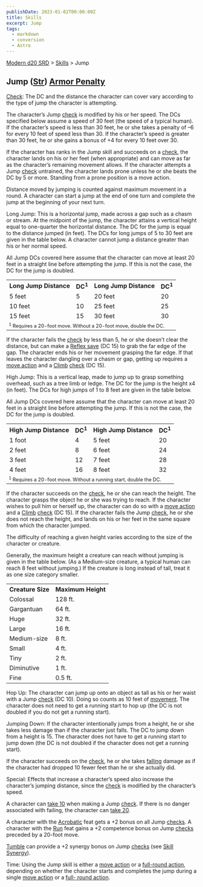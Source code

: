 ```yaml
---
publishDate: 2023-01-02T00:00:00Z
title: Skills
excerpt: Jump
tags:
  - markdown
  - conversion
  - Astro
---
```


[Modern d20 SRD](/#modernD20) > [Skills](modern-d20-srd-skills-index) > Jump

## Jump ([Str](modern-d20-srd-basics-ability-scores)) [Armor Penalty](modern-d20-srd-equipment-armor-general)

[Check](modern-d20-srd-skills-skill-basics-php#skill-check-index): The DC and
the distance the character can cover vary according to the type of jump the
character is attempting.

The character’s Jump [check](modern-d20-srd-skills-skill-basics-php#skill-check-index) is modified by his or her speed. The DCs specified below assume a
speed of 30 feet (the speed of a typical human). If the character’s speed is
less than 30 feet, he or she takes a penalty of –6 for every 10 feet of speed
less than 30. If the character’s speed is greater than 30 feet, he or she
gains a bonus of +4 for every 10 feet over 30.

If the character has ranks in the Jump skill and succeeds on a
[check](modern-d20-srd-skills-skill-basics-php#skill-check-index), the
character lands on his or her feet (when appropriate) and can move as far as
the character’s remaining movement allows. If the character attempts a Jump
[check](modern-d20-srd-skills-skill-basics-php#skill-check-index) untrained,
the character lands prone unless he or she beats the DC by 5 or more. Standing
from a prone position is a move action.

Distance moved by jumping is counted against maximum movement in a round. A
character can start a jump at the end of one turn and complete the jump at the
beginning of your next turn.

Long Jump: This is a horizontal jump, made across a gap such as a chasm or
stream. At the midpoint of the jump, the character attains a vertical height
equal to one-quarter the horizontal distance. The DC for the jump is equal to
the distance jumped (in feet). The DCs for long jumps of 5 to 30 feet are
given in the table below. A character cannot jump a distance greater than his
or her normal speed.

All Jump DCs covered here assume that the character can move at least 20 feet
in a straight line before attempting the jump. If this is not the case, the DC
for the jump is doubled.


<table> <tr><th> Long Jump Distance</th><th> DC<sup>1</sup></th><th> Long Jump Distance</th><th> DC<sup>1</sup></th></tr> <tr><td> 5 feet</td><td> 5</td><td> 20 feet</td><td> 20 </td></tr> <tr class="shaded"><td> 10 feet</td><td> 10</td><td> 25 feet</td><td> 25 </td></tr> <tr><td> 15 feet</td><td> 15</td><td> 30 feet</td><td> 30 </td></tr> <tr><td colspan="4" style="font-size: .8em; text-align: left;"> <sup>1</sup> Requires a 20-foot move. Without a 20-foot move, double the DC. </td></tr> </table>


If the character fails the [check](modern-d20-srd-skills-skill-basics-php#skill-check-index) by less than 5, he or she doesn’t clear the distance,
but can make a [Reflex save](modern-d20-srd-basics-saving-throws) (DC 15) to
grab the far edge of the gap. The character ends his or her movement grasping
the far edge. If that leaves the character dangling over a chasm or gap,
getting up requires a [move action](modern-d20-srd-combat-move-actions) and a
[Climb](modern-d20-srd-skills-climb) [check](modern-d20-srd-skills-skill-basics-php#skill-check-index) (DC 15).

High Jump: This is a vertical leap, made to jump up to grasp something
overhead, such as a tree limb or ledge. The DC for the jump is the height x4
(in feet). The DCs for high jumps of 1 to 8 feet are given in the table below.

All Jump DCs covered here assume that the character can move at least 20 feet
in a straight line before attempting the jump. If this is not the case, the DC
for the jump is doubled.


<table><tr><th> High Jump Distance</th> <th>DC<sup>1</sup></th> <th>High Jump Distance</th> <th>DC<sup>1</sup></th></tr> <tr><td> 1 foot</td><td> 4</td><td> 5 feet</td><td> 20 </td></tr> <tr class="shaded"><td> 2 feet</td><td> 8</td><td> 6 feet</td><td> 24 </td></tr> <tr><td> 3 feet</td><td> 12</td><td> 7 feet</td><td> 28 </td></tr> <tr class="shaded"><td> 4 feet</td><td> 16</td><td> 8 feet</td><td> 32 </td></tr> <tr><td colspan="4" style="font-size: .8em; text-align: left;"> <sup>1</sup> Requires a 20-foot move. Without a running start, double the DC. </td></tr> </table>


If the character succeeds on the [check](modern-d20-srd-skills-skill-basics-php#skill-check-index), he or she can reach the height. The character grasps
the object he or she was trying to reach. If the character wishes to pull him
or herself up, the character can do so with a [move action](modern-d20-srd-combat-move-actions) and a [Climb](modern-d20-srd-skills-climb)
[check](modern-d20-srd-skills-skill-basics-php#skill-check-index) (DC 15). If
the character fails the Jump [check](modern-d20-srd-skills-skill-basics-php#skill-check-index), he or she does not reach the height, and lands on his
or her feet in the same square from which the character jumped.

The difficulty of reaching a given height varies according to the size of the
character or creature.

Generally, the maximum height a creature can reach without jumping is given in
the table below. (As a Medium-size creature, a typical human can reach 8 feet
without jumping.) If the creature is long instead of tall, treat it as one
size category smaller.


<table> <tr> <th>Creature Size</th> <th>Maximum Height</th> </tr> <tr><td> Colossal</td><td> 128 ft. </td></tr> <tr class="shaded"><td> Gargantuan</td><td> 64 ft. </td></tr> <tr><td> Huge</td><td> 32 ft. </td></tr> <tr class="shaded"><td> Large</td><td> 16 ft. </td></tr> <tr><td> Medium-size</td><td> 8 ft. </td></tr> <tr class="shaded"><td> Small</td><td> 4 ft. </td></tr> <tr><td> Tiny</td><td> 2 ft. </td></tr> <tr class="shaded"><td> Diminutive</td><td> 1 ft. </td></tr> <tr><td> Fine</td><td> 0.5 ft. </td></tr> </table>


Hop Up: The character can jump up onto an object as tall as his or her waist
with a Jump [check](modern-d20-srd-skills-skill-basics-php#skill-check-index)
(DC 10). Doing so counts as 10 feet of [movement](modern-d20-srd-combat-movement-and-position). The character does not need to get a running start to
hop up (the DC is not doubled if you do not get a running start).

Jumping Down: If the character intentionally jumps from a height, he or she
takes less damage than if the character just falls. The DC to jump down from a
height is 15. The character does not have to get a running start to jump down
(the DC is not doubled if the character does not get a running start).

If the character succeeds on the [check](modern-d20-srd-skills-skill-basics-php#skill-check-index), he or she takes [falling](modern-d20-srd-environment-hazards-falling) damage as if the character had dropped 10 fewer feet than he
or she actually did.

Special: Effects that increase a character’s speed also increase the
character’s jumping distance, since the [check](modern-d20-srd-skills-skill-basics-php#skill-check-index) is modified by the character’s speed.

A character can [take 10](modern-d20-srd-skills-skill-basics-php#take10-index)
when making a Jump [check](modern-d20-srd-skills-skill-basics-php#skill-check-index). If there is no danger associated with failing, the character can [take 20](modern-d20-srd-skills-skill-basics-php#take20-index).

A character with the [Acrobatic](modern-d20-srd-feats-acrobatic) feat gets a
+2 bonus on all Jump [checks](modern-d20-srd-skills-skill-basics-php#skill-check-index). A character with the [Run](modern-d20-srd-feats-run) feat gains
a +2 competence bonus on Jump [checks](modern-d20-srd-skills-skill-basics-php#skill-check-index) preceded by a 20-foot move.

[Tumble](modern-d20-srd-skills-tumble) can provide a +2 synergy bonus on Jump
[checks](modern-d20-srd-skills-skill-basics-php#skill-check-index) (see [Skill Synergy](modern-d20-srd-skills-skill-basics-php#skill-synergy-index)).

Time: Using the Jump skill is either a [move action](modern-d20-srd-combat-move-actions) or a [full-round action](modern-d20-srd-combat-full-round-actions), depending on whether the character starts and completes the jump
during a single [move action](modern-d20-srd-combat-move-actions) or a [full- round action](modern-d20-srd-combat-full-round-actions).

